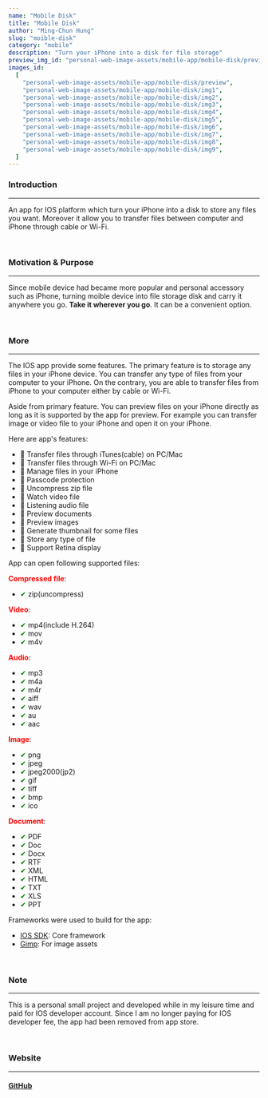 ```yaml
---
name: "Mobile Disk"
title: "Mobile Disk"
author: "Ming-Chun Hung"
slug: "moible-disk"
category: "mobile"
description: "Turn your iPhone into a disk for file storage"
preview_img_id: "personal-web-image-assets/mobile-app/mobile-disk/preview"
images_id:
  [
    "personal-web-image-assets/mobile-app/mobile-disk/preview",
    "personal-web-image-assets/mobile-app/mobile-disk/img1",
    "personal-web-image-assets/mobile-app/mobile-disk/img2",
    "personal-web-image-assets/mobile-app/mobile-disk/img3",
    "personal-web-image-assets/mobile-app/mobile-disk/img4",
    "personal-web-image-assets/mobile-app/mobile-disk/img5",
    "personal-web-image-assets/mobile-app/mobile-disk/img6",
    "personal-web-image-assets/mobile-app/mobile-disk/img7",
    "personal-web-image-assets/mobile-app/mobile-disk/img8",
    "personal-web-image-assets/mobile-app/mobile-disk/img9",
  ]
---
```


### Introduction

---

An app for IOS platform which turn your iPhone into a disk to store
any files you want. Moreover it allow you to transfer files between
computer and iPhone through cable or Wi-Fi.

<br />

### Motivation & Purpose

---

Since mobile device had became more popular and personal accessory
such as iPhone, turning moible device into file storage disk and carry
it anywhere you go. **Take it wherever you go**. It can be a convenient
option.

<br />

### More

---

The IOS app provide some features. The primary feature is to storage
any files in your iPhone device. You can transfer any type of files
from your computer to your iPhone. On the contrary, you are able to
transfer files from iPhone to your computer either by cable or Wi-Fi.

Aside from primary feature. You can preview files on your iPhone
directly as long as it is supported by the app for preview. For example
you can transfer image or video file to your iPhone and open it on your
iPhone.

Here are app's features:

- 📌 Transfer files through iTunes(cable) on PC/Mac
- 📌 Transfer files through Wi-Fi on PC/Mac
- 📌 Manage files in your iPhone
- 📌 Passcode protection
- 📌 Uncompress zip file
- 📌 Watch video file
- 📌 Listening audio file
- 📌 Preview documents
- 📌 Preview images
- 📌 Generate thumbnail for some files
- 📌 Store any type of file
- 📌 Support Retina display

App can open following supported files:

<span style="color:red">**Compressed file**</span>:

- <span style="color:green">✔</span> zip(uncompress)

<span style="color:red">**Video**</span>:

- <span style="color:green">✔</span> mp4(include H.264)
- <span style="color:green">✔</span> mov
- <span style="color:green">✔</span> m4v

<span style="color:red">**Audio**</span>:

- <span style="color:green">✔</span> mp3
- <span style="color:green">✔</span> m4a
- <span style="color:green">✔</span> m4r
- <span style="color:green">✔</span> aiff
- <span style="color:green">✔</span> wav
- <span style="color:green">✔</span> au
- <span style="color:green">✔</span> aac

<span style="color:red">**Image**</span>:

- <span style="color:green">✔</span> png
- <span style="color:green">✔</span> jpeg
- <span style="color:green">✔</span> jpeg2000(jp2)
- <span style="color:green">✔</span> gif
- <span style="color:green">✔</span> tiff
- <span style="color:green">✔</span> bmp
- <span style="color:green">✔</span> ico

<span style="color:red">**Document**</span>:

- <span style="color:green">✔</span> PDF
- <span style="color:green">✔</span> Doc
- <span style="color:green">✔</span> Docx
- <span style="color:green">✔</span> RTF
- <span style="color:green">✔</span> XML
- <span style="color:green">✔</span> HTML
- <span style="color:green">✔</span> TXT
- <span style="color:green">✔</span> XLS
- <span style="color:green">✔</span> PPT

Frameworks were used to build for the app:

- [IOS SDK](https://developer.apple.com/whats-new/): Core framework
- [Gimp](https://www.gimp.org/): For image assets

<br />

### Note

---

This is a personal small project and developed while in my leisure time
and paid for IOS developer account. Since I am no longer paying for IOS
developer fee, the app had been removed from app store.

<br />

### Website

---

#### [GitHub](https://github.com/NPMobileDev/MobileDisk)

<br />
